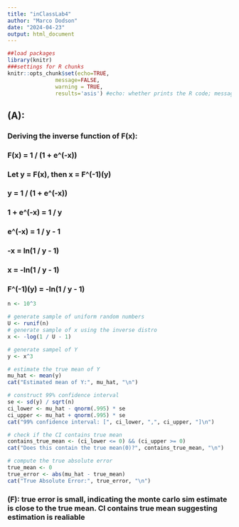 ```yaml
---
title: "inClassLab4"
author: "Marco Dodson"
date: "2024-04-23"
output: html_document
---
```


```r
##load packages
library(knitr)
###settings for R chunks
knitr::opts_chunk$set(echo=TRUE,
               message=FALSE,
               warning = TRUE,
               results='asis') #echo: whether prints the R code; message: whether shows the message outputs; warning: whether shows the warning messages; results: whether contain ## in front of the R output # nolint
```

## (A): 
### Deriving the inverse function of F(x):
### F(x) = 1 / (1 + e^(-x))
### Let y = F(x), then x = F^(-1)(y)
### y = 1 / (1 + e^(-x))
### 1 + e^(-x) = 1 / y
### e^(-x) = 1 / y - 1
### -x = ln(1 / y - 1)
### x = -ln(1 / y - 1)
### F^(-1)(y) = -ln(1 / y - 1)


```r
n <- 10^3 

# generate sample of uniform random numbers 
U <- runif(n)
# generate sample of x using the inverse distro 
x <- -log(1 / U - 1)

# generate sampel of Y 
y <- x^3

# estimate the true mean of Y 
mu_hat <- mean(y)
cat("Estimated mean of Y:", mu_hat, "\n")
```

```r
# construct 99% confidence interval 
se <- sd(y) / sqrt(n)
ci_lower <- mu_hat - qnorm(.995) * se
ci_upper <- mu_hat + qnorm(.995) * se
cat("99% confidence interval: [", ci_lower, ",", ci_upper, "]\n")
```

```r
# check if the CI contains true mean 
contains_true_mean <- (ci_lower <= 0) && (ci_upper >= 0)
cat("Does this contain the true mean(0)?", contains_true_mean, "\n")
```

```r
# compute the true absolute error 
true_mean <- 0 
true_error <- abs(mu_hat - true_mean)
cat("True Absolute Error:", true_error, "\n")
```

### (F): true error is small, indicating the monte carlo sim estimate is close to the true mean. CI contains true mean suggesting estimation is realiable 